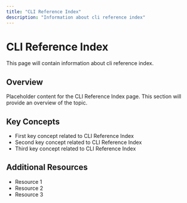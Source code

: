 ```yaml
---
title: "CLI Reference Index"
description: "Information about cli reference index"
---
```


# CLI Reference Index

This page will contain information about cli reference index.

## Overview

Placeholder content for the CLI Reference Index page. This section will provide an overview of the topic.

## Key Concepts

- First key concept related to CLI Reference Index
- Second key concept related to CLI Reference Index
- Third key concept related to CLI Reference Index

## Additional Resources

- Resource 1
- Resource 2
- Resource 3
